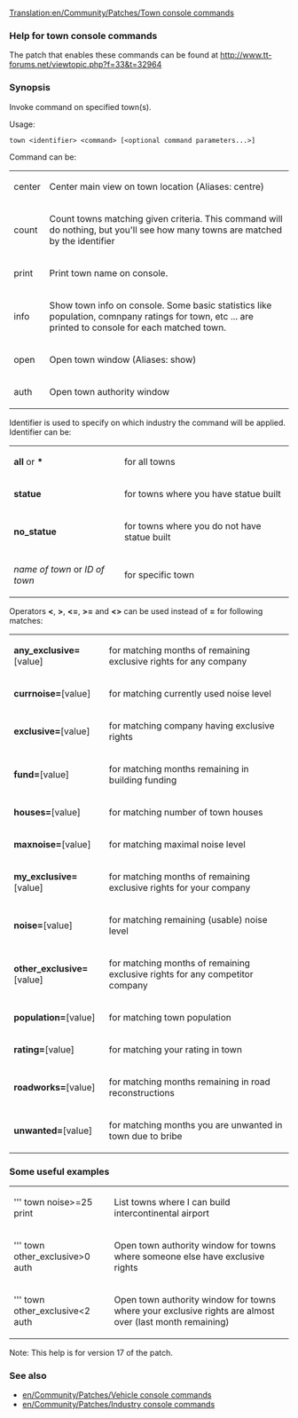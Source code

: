 [[Translation:en/Community/Patches/Town console commands]]
=== Help for town console commands ===

The patch that enables these commands can be found at http://www.tt-forums.net/viewtopic.php?f=33&t=32964

=== Synopsis ===

Invoke command on specified town(s).

Usage:

 town &lt;identifier&gt; &lt;command&gt; [&lt;optional command parameters...&gt;]


Command can be:
{|
|  center        ||  Center main view on town location (Aliases: centre)
|-
|  count         ||  Count towns matching given criteria. This command will do nothing, but you'll see how many towns are matched by the identifier
|-
|  print         ||  Print town name on console.
|-
|  info          ||  Show town info on console. Some basic statistics like population, comnpany ratings for town, etc ... are printed to console for each matched town.
|-
|  open          ||  Open town window (Aliases: show)
|-
|  auth          ||  Open town authority window
|}

Identifier is used to specify on which industry the command will be applied.
Identifier can be:
{|
| '''all''' or '''*''' || for all towns
|-
| '''statue'''         || for towns where you have statue built
|-
| '''no_statue'''      || for towns where you do not have statue built
|-
| ''name of town'' or ''ID of town'' || for specific town
|}
Operators '''&lt;''', '''&gt;''', '''&lt;=''', '''&gt;=''' and '''&lt;&gt;''' can be used instead of '''=''' for following matches:
{|
| '''any_exclusive='''[value] ||  for matching months of remaining exclusive rights for any company
|-
| '''currnoise='''[value] ||  for matching currently used noise level
|-
| '''exclusive='''[value] ||  for matching company having exclusive rights
|-
| '''fund='''[value] ||  for matching months remaining in building funding
|-
| '''houses='''[value] ||  for matching number of town houses
|-
| '''maxnoise='''[value] ||  for matching maximal noise level
|-
| '''my_exclusive='''[value] ||  for matching months of remaining exclusive rights for your company
|-
| '''noise='''[value] ||  for matching remaining (usable) noise level
|-
| '''other_exclusive='''[value] ||  for matching months of remaining exclusive rights for any competitor company
|-
| '''population='''[value] ||  for matching town population
|-
| '''rating='''[value] ||  for matching your rating in town
|-
| '''roadworks='''[value] ||  for matching months remaining in road reconstructions
|-
| '''unwanted='''[value] ||  for matching months you are unwanted in town due to bribe
|}

=== Some useful examples ===

{|
| ''' town noise>=25 print        || List towns where I can build intercontinental airport
|-
| ''' town other_exclusive>0 auth || Open town authority window for towns where someone else have exclusive rights
|-
| ''' town other_exclusive<2 auth || Open town authority window for towns where your exclusive rights are almost over (last month remaining)
|}

Note: This help is for version 17 of the patch.

=== See also ===
* [[en/Community/Patches/Vehicle console commands]]
* [[en/Community/Patches/Industry console commands]]
